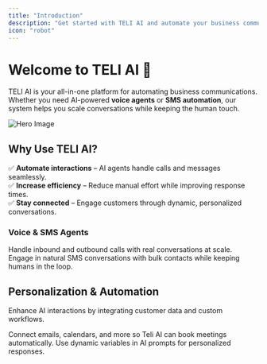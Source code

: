 ```yaml
---
title: "Introduction"
description: "Get started with TELI AI and automate your business communications effortlessly."
icon: "robot"
---
```


# Welcome to TELI AI 🚀

TELI AI is your all-in-one platform for automating business communications. Whether you need AI-powered **voice agents** or **SMS automation**, our system helps you scale conversations while keeping the human touch.

<img
  className="rounded-2xl object-cover"
  src="https://res.cloudinary.com/dpazvavqx/image/upload/v1742098215/Updated_Docs_Design_zn4n40.png"
  alt="Hero Image"
/>

## Why Use TELI AI?

✅ **Automate interactions** – AI agents handle calls and messages seamlessly.\
✅ **Increase efficiency** – Reduce manual effort while improving response times.\
✅ **Stay connected** – Engage customers through dynamic, personalized conversations.

### Voice & SMS Agents

<CardGroup cols="2">
  <Card title="Voice Agents" icon="microphone" href="https://docs.teli.ai/teli-agents/teli-voice">
    Handle inbound and outbound calls with real conversations at scale.
  </Card>
  <Card title="SMS Agents" icon="message" href="https://docs.teli.ai/teli-agents/teli-sms">
    Engage in natural SMS conversations with bulk contacts while keeping humans
    in the loop.
  </Card>
</CardGroup>

## Personalization & Automation

Enhance AI interactions by integrating customer data and custom workflows.

<CardGroup cols="2">
  <Card title="Integrations" icon="calendar" href="https://docs.teli.ai/teli-agents/integrations">
    Connect emails, calendars, and more so Teli AI can book meetings automatically.
  </Card>
  <Card title="Dynamic Variables" icon="code" href="https://docs.teli.ai/teli-agents/dynamic-variables2">
    Use dynamic variables in AI prompts for personalized responses.
  </Card>
</CardGroup>